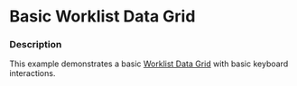 
# Basic Worklist Data Grid

### Description

This example demonstrates a basic [Worklist Data Grid](/components/cerner-terra-framework-docs/data-grid/worklist-data-grid/about) with basic keyboard interactions.

<BasicWorklistDataGrid title='Basic Worklist Data Grid' />
